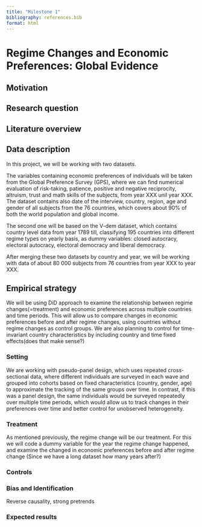 ```yaml
---
title: "Milestone 1"
bibliography: references.bib
format: html
---
```


# Regime Changes and Economic Preferences: Global Evidence

## Motivation

## Research question

## Literature overview

## Data description

In this project, we will be working with two datasets.

The variables containing economic preferences of individuals will be taken from the Global Preference Survey (GPS), where we can find numerical evaluation of risk-taking, patience, positive and negative reciprocity, altruism, trust and math skills of the subjects, from year XXX unil year XXX. The dataset contains also date of the interview, country, region, age and gender of all subjects from the 76 countries, which covers about 90% of both the world population and global income.

The second one will be based on the V-dem dataset, which contains country level data from year 1789 till, classifying 195 countries into different regime types on yearly basis, as dummy variables: closed autocracy, electoral autocracy, electoral democracy and liberal democracy.

After merging these two datasets by country and year, we will be working with data of about 80 000 subjects from 76 countries from year XXX to year XXX.

## Empirical strategy

We will be using DiD approach to examine the relationship between regime changes(=treatment) and economic preferences across multiple countries and time periods. This will allow us to compare changes in economic preferences before and after regime changes, using countries without regime changes as control groups. We are also planning to control for time-invariant country characteristics by including country and time fixed effects(does that make sense?)

### Setting

We are working with pseudo-panel design, which uses repeated cross-sectional data, where different individuals are surveyed in each wave and grouped into cohorts based on fixed characteristics (country, gender, age) to approximate the tracking of the same groups over time. In contrast, if this was a panel design, the same individuals would be surveyed repeatedly over multiple time periods, which would allow us to track changes in their preferences over time and better control for unobserved heterogeneity.

### Treatment

As mentioned previously, the regime change will be our treatment. For this we will code a dummy variable for the year the regime change happened, and examine the changed in economic preferences before and after regime change (Since we have a long dataset how many years after?)

### Controls

### Bias and Identification
Reverse causality, strong pretrends

### Expected results
